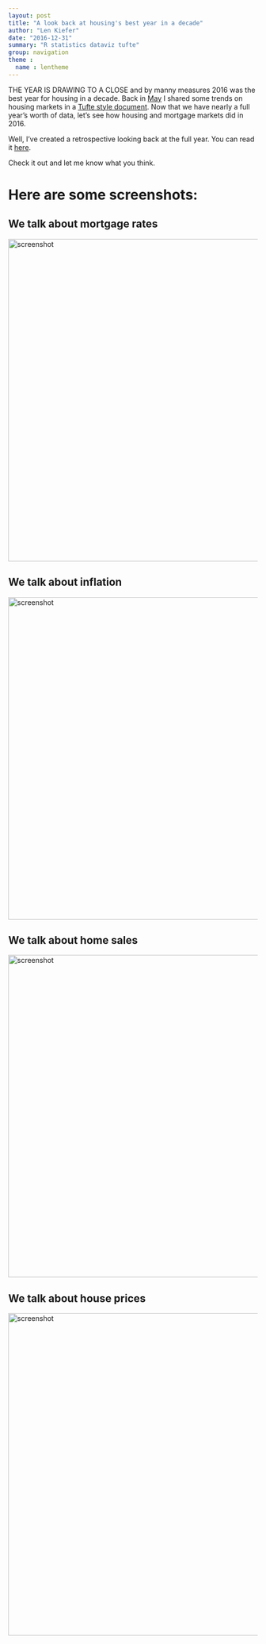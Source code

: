 ```yaml
---
layout: post
title: "A look back at housing's best year in a decade"
author: "Len Kiefer"
date: "2016-12-31"
summary: "R statistics dataviz tufte"
group: navigation
theme :
  name : lentheme
---
```

THE YEAR IS DRAWING TO A CLOSE and by manny measures 2016 was the best year for housing in a decade. Back in [May]({{ site.url}}/chartbooks/may2016/index.html) I shared some trends on housing markets in a [Tufte style document](http://rmarkdown.rstudio.com/tufte_handout_format.html).  Now that we have nearly a full year's worth of data, let's see how housing and mortgage markets did in 2016.

Well, I've created a retrospective looking back at the full year.  You can read it [here]({{ site.url}} /chartbooks/dec2016/index.html). 

Check it out and let me know what you think.

# Here are some screenshots:

## We talk about mortgage rates
<img src="{{ site.url }}/img/charts_dec_31_2016/chart1.PNG" alt="screenshot"  style="width: 650px;"/>

## We talk about inflation
<img src="{{ site.url }}/img/charts_dec_31_2016/chart2.PNG" alt="screenshot"  style="width: 650px;"/>

## We talk about home sales
<img src="{{ site.url }}/img/charts_dec_31_2016/chart3.PNG" alt="screenshot"   style="width: 650px;" />

## We talk about house prices
<img src="{{ site.url }}/img/charts_dec_31_2016/chart4.PNG" alt="screenshot"  style="width: 650px;" />


